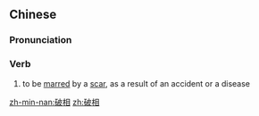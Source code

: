 ==Chinese==
{{zh-forms}}

===Pronunciation===
{{zh-pron
|m=pòxiàng,er=y
|cat=v
}}

===Verb===
{{zh-verb}}

# {{qualifier|of face}} to be [[marred]] by a [[scar]], as a result of an accident or a disease

[[zh-min-nan:破相]]
[[zh:破相]]